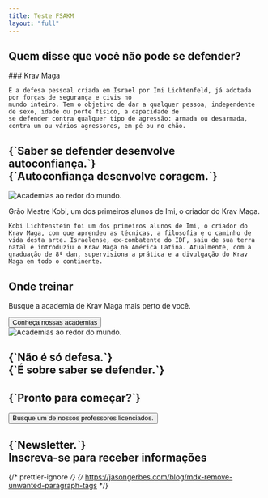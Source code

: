 ```yaml
---
title: Teste FSAKM
layout: "full"
---
```




<div className="grid grid-cols-1 md:grid-cols-2 lg:grid-cols-4 gap-8">
  <Testimonial
    title="Evita-se o confronto quando é possível, mas dele não se foge quando é inevitável."
    author="Kobi Lichtenstein"
    bio="Grão Mestre de Krav Maga"
  />

<Testimonial
  title="É o caminho mais eficaz para imobilizar o agressor sem uso de armas letais."
  author="Capitão do BOPE"
  bio="Batalhão de Operações Especiais"
/>

<Testimonial
  title="Você entende que não é porque é menor ou não tem tanta força que alguém pode fazer o que quiser com você."
  author="Fabiana Soares Vieira"
  bio="Aluna, Krav Maga"
/>

  <Testimonial
    title="Hoje ando tranquilo na rua, porque sei o que se passa ao meu redor e estou preparado para me defender."
    author="Leandro Leibel"
    bio="Aluno, Krav Maga"
  />
</div>

<Hero />

## Quem disse que você não pode se defender?

<div className='grid lg:grid-cols-2 gap-6 mt-4'>
  <div>
    ### Krav Maga

    É a defesa pessoal criada em Israel por Imi Lichtenfeld, já adotada por forças de segurança e civis no
    mundo inteiro. Tem o objetivo de dar a qualquer pessoa, independente de sexo, idade ou porte físico, a capacidade de
    se defender contra qualquer tipo de agressão: armada ou desarmada, contra um ou vários agressores, em pé ou no chão.

  </div>
  <div>
      <YouTubeEmbed videoid="NNb7iYmZfR4"  />
  </div>
</div>

<Cards />

<h2 className="text-3xl text-center uppercase my-24">
  {`Saber se defender desenvolve autoconfiança.`}
  <br />
  <span className="text-blue-500">{`Autoconfiança desenvolve coragem.`}</span>
</h2>

<div className='grid md:grid-cols-2 gap-6 mt-8'>
  <div>
    <Image
    src="/pt/images/home/mestre-kobi_banner.png"
    alt="Academias ao redor do mundo."
    width={800}
    height={400}
    className="w-full h-auto"/>
  </div>
  <div>
    <p className='text-center font-semibold text-3xl uppercase'>Grão Mestre Kobi, um dos primeiros alunos de Imi, <span className='text-red-500'>o criador do Krav Maga.</span></p>

    Kobi Lichtenstein foi um dos primeiros alunos de Imi, o criador do Krav Maga, com que aprendeu as técnicas, a filosofia e o caminho de vida desta arte. Israelense, ex-combatente do IDF, saiu de sua terra natal e introduziu o Krav Maga na América Latina. Atualmente, com a graduação de 8º dan, supervisiona a prática e a divulgação do Krav Maga em todo o continente.

  </div>
</div>

## Onde treinar

<div className="grid md:grid-cols-2 gap-6 mt-8">
  <div className="grid place-items-center">
    <div className="text-center">
      <p className="text-left text-3xl text-balance my-8">Busque a academia de Krav Maga mais perto de você.</p>
      <a href="/academias">
        <Button className="bg-red-500 hover:cursor-pointer text-center text-xl p-6">Conheça nossas academias</Button>
      </a>
    </div>

  </div>
  <div>
<Image
  src="/pt/images/home/mapa-home.png"
  alt="Academias ao redor do mundo."
  width={800}
  height={400}
  className="w-full h-auto"
        />
</div>
</div>

<h2 className="text-3xl text-center uppercase my-24">
  {`Não é só defesa.`}
  <br />
  <span className="text-red-500">{`É sobre saber se defender.`}</span>
</h2>

<p className="text-center w-full">
  <h2 className="text-3xl font-semibold text-center uppercase my-8">{`Pronto para começar?`}</h2>
  <a href="/academias" className="text-center">
    <Button className="bg-red-500 hover:cursor-pointer text-center text-xl p-6">
      Busque um de nossos professores licenciados.
    </Button>
  </a>
</p>

<h2 className=" text-center my-24">
  <span className="text-3xl uppercase ">{`Newsletter.`}</span>
  <br />
  <span className="text-2xl">Inscreva-se para receber informações</span>
</h2>

{/* prettier-ignore */}
{/* https://jasongerbes.com/blog/mdx-remove-unwanted-paragraph-tags */}
